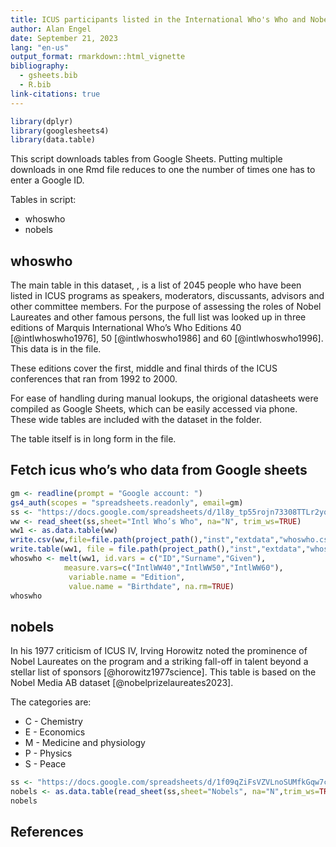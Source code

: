 ```yaml
---
title: ICUS participants listed in the International Who's Who and Nobel Laureates
author: Alan Engel
date: September 21, 2023
lang: "en-us"
output_format: rmarkdown::html_vignette
bibliography: 
  - gsheets.bib
  - R.bib
link-citations: true
---
```

```r
library(dplyr)
library(googlesheets4)
library(data.table)
```

This script downloads tables from Google Sheets. Putting multiple downloads in
one Rmd file reduces to one the number of times one has to enter a Google ID.

Tables in script:

* whoswho
* nobels

## whoswho

The main table in this dataset, \code{participants}, is a list of 2045 people
who have been listed in ICUS programs as speakers, moderators, discussants,
advisors and other committee members. For the purpose of assessing the roles
of Nobel Laureates and other famous persons, the full list was looked up
in three editions of Marquis International Who's Who Editions 40 [@intlwhoswho1976],
50 [@intlwhoswho1986] and 60 [@intlwhoswho1996]. This data is in the 
\code{whoswho.rda} file.

These editions cover the first, middle and final thirds of the ICUS
conferences that ran from 1992 to 2000. 

For ease of handling during manual lookups, the origional datasheets were
compiled as Google Sheets, which can be easily accessed via phone. These
wide tables are included with the dataset in the \code{inst/extdata} folder.

The table \code{whoswho} itself is in long form in the \code{whoswho.rda} file.

## Fetch icus who's who data from Google sheets

```r
gm <- readline(prompt = "Google account: ")
gs4_auth(scopes = "spreadsheets.readonly", email=gm) 
ss <- "https://docs.google.com/spreadsheets/d/1l8y_tp55rojn73308TTLr2yq_nZaeJC5v6CnKrZvS0s/edit?usp=sharing"
ww <- read_sheet(ss,sheet="Intl Who’s Who", na="N", trim_ws=TRUE)
ww1 <- as.data.table(ww)
write.csv(ww,file=file.path(project_path(),"inst","extdata","whoswho.csv"),fileEncoding="utf8")
write.table(ww1, file = file.path(project_path(),"inst","extdata","whoswho.tsv"), row.names=FALSE, sep="\t")
whoswho <- melt(ww1, id.vars = c("ID","Surname","Given"),
            measure.vars=c("IntlWW40","IntlWW50","IntlWW60"),
             variable.name = "Edition", 
             value.name = "Birthdate", na.rm=TRUE)
whoswho
```

## nobels

In his 1977 criticism of ICUS IV, Irving Horowitz noted the prominence of Nobel
Laureates on the program and a striking fall-off in talent beyond a stellar list of
sponsors [@horowitz1977science]. This table is based on the Nobel Media AB
dataset [@nobelprizelaureates2023].

The categories are:

* C - Chemistry
* E - Economics
* M - Medicine and physiology
* P - Physics
* S - Peace

```r
ss <- "https://docs.google.com/spreadsheets/d/1f09qZiFsVZVLnoSUMfkGqw7cpk1Y4OG9OvW3qnSVSwE/edit?usp=sharing"
nobels <- as.data.table(read_sheet(ss,sheet="Nobels", na="N",trim_ws=TRUE))[Year > 1800]
nobels
```

## References
